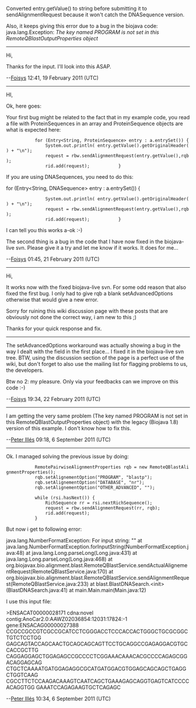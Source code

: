 Converted entry.getValue() to string before submitting it to sendAlignmentRequest because it won't catch the DNASequence version.

Also, it keeps giving this error due to a bug in the biojava code: java.lang.Exception: ''The key named PROGRAM is not set in this RemoteQBlastOutputProperties object''

------------------

Hi,

Thanks for the input. I'll look into this ASAP.

--[[User:Foisys|Foisys]] 12:41, 19 February 2011 (UTC)

------------------

HI,

Ok, here goes: 

Your first bug might be related to the fact that in my example code, you read a file with ProteinSequences in an array and ProteinSequence objects are what is expected here:

<java>
			for (Entry<String, ProteinSequence> entry : a.entrySet()) {
				System.out.println( entry.getValue().getOriginalHeader() + "\n");
				request = rbw.sendAlignmentRequest(entry.getValue(),rqb);
				rid.add(request);			}
</java>

If you are using DNASequences, you need to do this:

<java>			for (Entry<String, DNASequence> entry : a.entrySet()) {
				System.out.println( entry.getValue().getOriginalHeader() + "\n");
				request = rbw.sendAlignmentRequest(entry.getValue(),rqb);
				rid.add(request);			}
</java>

I can tell you this works a-ok :-)

The second thing is a bug in the code that I have now fixed in the biojava-live svn. Please give it a try and let me know if it works. It does for me...

--[[User:Foisys|Foisys]] 01:45, 21 February 2011 (UTC)

--------------

Hi,

It works now with the fixed biojava-live svn. For some odd reason that also fixed the first bug. I only had to give rqb a blank setAdvancedOptions otherwise that would give a new error.

Sorry for ruining this wiki discussion page with these posts that are obviously not done the correct way, i am new to this ;)

Thanks for your quick response and fix.

--------------

The setAdvancedOptions workaround was actually showing a bug in the way I dealt with the field in the first place... I fixed it in the biojava-live svn tree. BTW, using the discussion section of the page is a perfect use of the wiki, but don't forget to also use the mailing list for flagging problems to us, the developers.

Btw no 2: my pleasure. Only via your feedbacks can we improve on this code :-)

--[[User:Foisys|Foisys]] 19:34, 22 February 2011 (UTC)


----


I am getting the very same problem (The key named PROGRAM is not set in this RemoteQBlastOutputProperties object) with the legacy (Biojava 1.8) version of this example. I don't know how to fix this.

--[[User:Peter Illés|Peter Illés]] 09:18, 6 September 2011 (UTC)


----

Ok. I managed solving the previous issue by doing: 

            RemotePairwiseAlignmentProperties rqb = new RemoteQBlastAlignmentProperties();
            rqb.setAlignementOption("PROGRAM", "blastp");
            rqb.setAlignementOption("DATABASE", "nr");
            rqb.setAlignementOption("OTHER_ADVANCED", "");
            
            while (rsi.hasNext()) {
                RichSequence rr = rsi.nextRichSequence();
                request = rbw.sendAlignmentRequest(rr, rqb);
                rid.add(request);
            }    

But now i get to following error:

<nowiki>java.lang.NumberFormatException: For input string: ""
	at java.lang.NumberFormatException.forInputString(NumberFormatException.java:48)
	at java.lang.Long.parseLong(Long.java:431)
	at java.lang.Long.parseLong(Long.java:468)
	at org.biojavax.bio.alignment.blast.RemoteQBlastService.sendActualAlignementRequest(RemoteQBlastService.java:170)
	at org.biojavax.bio.alignment.blast.RemoteQBlastService.sendAlignmentRequest(RemoteQBlastService.java:233)
	at blast.BlastDNASearch.<init>(BlastDNASearch.java:41)
	at main.Main.main(Main.java:12)</nowiki>

I use this input file:

>ENSACAT00000028171 cdna:novel contig:AnoCar2.0:AAWZ02036854:12031:17824:-1 gene:ENSACAG00000027388
CCGCCGCCGTCGCCGCATCCTCGGGACCTCCCACCACTGGGCTGCGCGGCTGTCTCCTGG
GAGCAGTACCAGCAACTGCAGCAGCAGTTCCTGCAGGCCGAGAGGACGTGCCACCGCTTG
CAGGAGGAGCTGGAGAGCCGCCCCTCGGAAACAAACACGCCCCAGAGCGGACAGGAGCAG
CTGCTCAAAATGATGGAGAGGCGCATGATGGACGTGGAGCAGCAGCTGAGGCTGGTCAAG
CGCCTTCTCCAAGACAAAGTCAATCAGCTGAAAGAGCAGGTGAGTCATCCCCACAGGTGG
GAAATCCAGAGAAGTGCTCAGAGC

--[[User:Peter Illés|Peter Illés]] 10:34, 6 September 2011 (UTC)